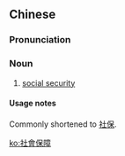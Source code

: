 {{also|社会保障}}
==Chinese==
{{zh-forms|s=社会保障|type=22}}

===Pronunciation===
{{zh-pron
|m=shèhuì bǎozhàng
|c=se5 wui6-2 bou2 zoeng3
|cat=n
}}

===Noun===
{{zh-noun}}

# [[social security]]

====Usage notes====
Commonly shortened to [[社保]].

[[ko:社會保障]]